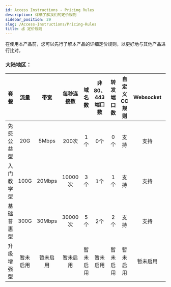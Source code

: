 ```yaml
---
id: Access Instructions - Pricing Rules
description: 详细了解我们的定价规则
sidebar_position: 29
slug: /Access-Instructions/Pricing-Rules
title: 💰 定价规则
---
```



在使用本产品前，您可以先行了解本产品的详细定价规则，以更好地与其他产品进行比对。

### 大陆地区：

|套餐|流量|带宽|每秒连接数|域名数|非80、443端口数|转发端口数|自定义CC规则|Websocket|月价|季价|年价
|:----:|:----:|:----:|:----:|:----:|:----:|:----:|:----:|:----:|:----:|:----:|:----:|
|免费公益型|20G|5Mbps|200次|1个|0个|0个|支持|支持|0元|1元|4元|
|入门教学型|100G|20Mbps|10000次|3个|1个|1个|支持|支持|8元|20元|80元|
|基础普惠型|300G|30Mbps|30000次|5个|2个|2个|支持|支持|18元|50元|180元|
|升级增强型|暂未启用|暂未启用|暂未启用|暂未启用|暂未启用|暂未启用|暂未启用|暂未启用|暂未启用|暂未启用|暂未启用|

